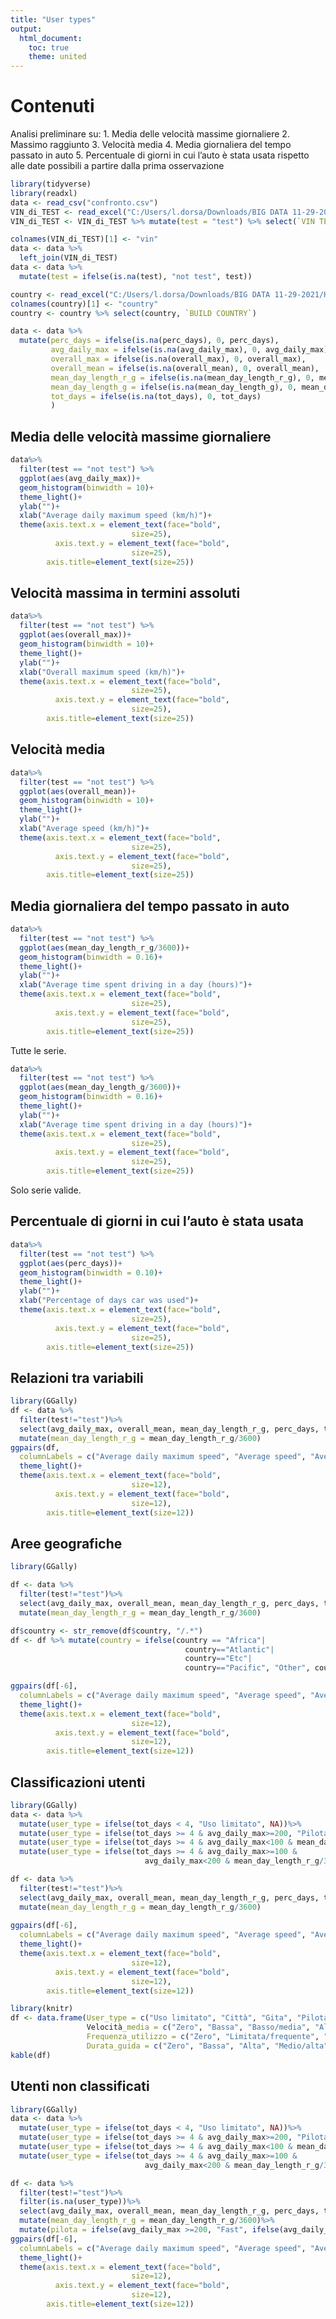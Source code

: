 ---
title: "User types"
output:
  html_document:
    toc: true
    theme: united
---
# Contenuti  
  
Analisi preliminare su:
1. Media delle velocità massime giornaliere
2. Massimo raggiunto
3. Velocità media
4. Media giornaliera del tempo passato in auto
5. Percentuale di giorni in cui l'auto è stata usata rispetto alle date possibili a partire dalla prima osservazione
   

```{r setup, include = FALSE}
library(tidyverse)
library(readxl)
data <- read_csv("confronto.csv")
VIN_di_TEST <- read_excel("C:/Users/l.dorsa/Downloads/BIG DATA 11-29-2021/VIN di TEST.xlsx")
VIN_di_TEST <- VIN_di_TEST %>% mutate(test = "test") %>% select(`VIN TEST`, test)

colnames(VIN_di_TEST)[1] <- "vin"
data <- data %>%
  left_join(VIN_di_TEST)
data <- data %>%
  mutate(test = ifelse(is.na(test), "not test", test))
```

```{r setup_country, include = FALSE}
country <- read_excel("C:/Users/l.dorsa/Downloads/BIG DATA 11-29-2021/Huracan_CountryList_v2.xlsx")
colnames(country)[1] <- "country"
country <- country %>% select(country, `BUILD COUNTRY`)
```

```{r setup_NA, include = FALSE}
data <- data %>%
  mutate(perc_days = ifelse(is.na(perc_days), 0, perc_days),
         avg_daily_max = ifelse(is.na(avg_daily_max), 0, avg_daily_max),
         overall_max = ifelse(is.na(overall_max), 0, overall_max),
         overall_mean = ifelse(is.na(overall_mean), 0, overall_mean),
         mean_day_length_r_g = ifelse(is.na(mean_day_length_r_g), 0, mean_day_length_r_g),
         mean_day_length_g = ifelse(is.na(mean_day_length_g), 0, mean_day_length_g),
         tot_days = ifelse(is.na(tot_days), 0, tot_days)
         )
```

##  Media delle velocità massime giornaliere
  
```{r setup_avg_daily_max, fig.height=15, fig.width=25, echo=FALSE, message=FALSE, warning=FALSE} 

data%>%
  filter(test == "not test") %>%
  ggplot(aes(avg_daily_max))+
  geom_histogram(binwidth = 10)+
  theme_light()+
  ylab("")+
  xlab("Average daily maximum speed (km/h)")+ 
  theme(axis.text.x = element_text(face="bold", 
                           size=25),
          axis.text.y = element_text(face="bold",
                           size=25),
        axis.title=element_text(size=25))
```


##  Velocità massima in termini assoluti
  
```{r setup_overall_max, fig.height=15, fig.width=25, echo=FALSE, message=FALSE, warning=FALSE} 
data%>%
  filter(test == "not test") %>%
  ggplot(aes(overall_max))+
  geom_histogram(binwidth = 10)+
  theme_light()+
  ylab("")+
  xlab("Overall maximum speed (km/h)")+ 
  theme(axis.text.x = element_text(face="bold", 
                           size=25),
          axis.text.y = element_text(face="bold",
                           size=25),
        axis.title=element_text(size=25))
```

##  Velocità media
   
```{r setup_overall_mean, fig.height=15, fig.width=25, echo=FALSE, message=FALSE, warning=FALSE} 
data%>%
  filter(test == "not test") %>%
  ggplot(aes(overall_mean))+
  geom_histogram(binwidth = 10)+
  theme_light()+
  ylab("")+
  xlab("Average speed (km/h)")+ 
  theme(axis.text.x = element_text(face="bold", 
                           size=25),
          axis.text.y = element_text(face="bold",
                           size=25),
        axis.title=element_text(size=25))
```

##  Media giornaliera del tempo passato in auto
   
```{r setup_mean_day_length_r_g, fig.height=15, fig.width=25, echo=FALSE, message=FALSE, warning=FALSE} 
data%>%
  filter(test == "not test") %>%
  ggplot(aes(mean_day_length_r_g/3600))+
  geom_histogram(binwidth = 0.16)+
  theme_light()+
  ylab("")+
  xlab("Average time spent driving in a day (hours)")+ 
  theme(axis.text.x = element_text(face="bold", 
                           size=25),
          axis.text.y = element_text(face="bold",
                           size=25),
        axis.title=element_text(size=25))
```

Tutte le serie. 

```{r setup_mean_day_length_g, fig.height=15, fig.width=25, echo=FALSE, message=FALSE, warning=FALSE} 
data%>%
  filter(test == "not test") %>%
  ggplot(aes(mean_day_length_g/3600))+
  geom_histogram(binwidth = 0.16)+
  theme_light()+
  ylab("")+
  xlab("Average time spent driving in a day (hours)")+ 
  theme(axis.text.x = element_text(face="bold", 
                           size=25),
          axis.text.y = element_text(face="bold",
                           size=25),
        axis.title=element_text(size=25))
```

Solo serie valide.
  
##  Percentuale di giorni in cui l'auto è stata usata
   
```{r setup_perc_days, fig.height=15, fig.width=25, echo=FALSE, message=FALSE, warning=FALSE} 
data%>%
  filter(test == "not test") %>%
  ggplot(aes(perc_days))+
  geom_histogram(binwidth = 0.10)+
  theme_light()+
  ylab("")+
  xlab("Percentage of days car was used")+ 
  theme(axis.text.x = element_text(face="bold", 
                           size=25),
          axis.text.y = element_text(face="bold",
                           size=25),
        axis.title=element_text(size=25))
```

##  Relazioni tra variabili  
```{r pairs, fig.height=15, fig.width=25, echo=FALSE, message=FALSE, warning=FALSE} 
library(GGally)
df <- data %>% 
  filter(test!="test")%>%
  select(avg_daily_max, overall_mean, mean_day_length_r_g, perc_days, tot_days) %>%
  mutate(mean_day_length_r_g = mean_day_length_r_g/3600)
ggpairs(df, 
  columnLabels = c("Average daily maximum speed", "Average speed", "Average time spent driving in a day", "Percentage of days car was used", "Total days car was used"))+
  theme_light()+ 
  theme(axis.text.x = element_text(face="bold", 
                           size=12),
          axis.text.y = element_text(face="bold",
                           size=12),
        axis.title=element_text(size=12))
```

##  Aree geografiche  
```{r pairs_regions, fig.height=15, fig.width=25, echo=FALSE, message=FALSE, warning=FALSE} 
library(GGally)

df <- data %>% 
  filter(test!="test")%>%
  select(avg_daily_max, overall_mean, mean_day_length_r_g, perc_days, tot_days, country) %>%
  mutate(mean_day_length_r_g = mean_day_length_r_g/3600)

df$country <- str_remove(df$country, "/.*")
df <- df %>% mutate(country = ifelse(country == "Africa"|
                                       country=="Atlantic"|
                                       country=="Etc"|
                                       country=="Pacific", "Other", country))

ggpairs(df[-6], 
  columnLabels = c("Average daily maximum speed", "Average speed", "Average time spent driving in a day", "Percentage of days car was used", "Total days car was used"), aes(color = df$country))+
  theme_light()+ 
  theme(axis.text.x = element_text(face="bold", 
                           size=12),
          axis.text.y = element_text(face="bold",
                           size=12),
        axis.title=element_text(size=12))
```


## Classificazioni utenti
```{r setup_types1, fig.height=15, fig.width=25, echo=FALSE, message=FALSE, warning=FALSE}

library(GGally)
data <- data %>%
  mutate(user_type = ifelse(tot_days < 4, "Uso limitato", NA))%>%
  mutate(user_type = ifelse(tot_days >= 4 & avg_daily_max>=200, "Pilota professionista", user_type))%>%
  mutate(user_type = ifelse(tot_days >= 4 & avg_daily_max<100 & mean_day_length_r_g/3600<1, "Città", user_type))%>%
  mutate(user_type = ifelse(tot_days >= 4 & avg_daily_max>=100 & 
                              avg_daily_max<200 & mean_day_length_r_g/3600>=1, "Gita", user_type))

df <- data %>% 
  filter(test!="test")%>%
  select(avg_daily_max, overall_mean, mean_day_length_r_g, perc_days, tot_days, user_type) %>%
  mutate(mean_day_length_r_g = mean_day_length_r_g/3600)
  
ggpairs(df[-6], 
  columnLabels = c("Average daily maximum speed", "Average speed", "Average time spent driving in a day", "Percentage of days car was used", "Total days car was used"), aes(color =df$user_type))+
  theme_light()+ 
  theme(axis.text.x = element_text(face="bold", 
                           size=12),
          axis.text.y = element_text(face="bold",
                           size=12),
        axis.title=element_text(size=12))
```
```{r user_types, fig.height=15, fig.width=25, echo=FALSE, message=FALSE, warning=FALSE}
library(knitr)
df <- data.frame(User_type = c("Uso limitato", "Città", "Gita", "Pilota professionista"), Velocità_massima = c("Zero", "Bassa", "Media", "Alta"), 
                 Velocità_media = c("Zero", "Bassa", "Basso/media", "Alta"),
                 Frequenza_utilizzo = c("Zero", "Limitata/frequente", "Limitata/frequente", "Frequente"), 
                 Durata_guida = c("Zero", "Bassa", "Alta", "Medio/alta"))
kable(df)

```

## Utenti non classificati
```{r setup_types, fig.height=15, fig.width=25, echo=FALSE, message=FALSE, warning=FALSE}

library(GGally)
data <- data %>%
  mutate(user_type = ifelse(tot_days < 4, "Uso limitato", NA))%>%
  mutate(user_type = ifelse(tot_days >= 4 & avg_daily_max>=200, "Pilota professionista", user_type))%>%
  mutate(user_type = ifelse(tot_days >= 4 & avg_daily_max<100 & mean_day_length_r_g/3600<1, "Città", user_type))%>%
  mutate(user_type = ifelse(tot_days >= 4 & avg_daily_max>=100 & 
                              avg_daily_max<200 & mean_day_length_r_g/3600>=1, "Gita", user_type))

df <- data %>% 
  filter(test!="test")%>%
  filter(is.na(user_type))%>%
  select(avg_daily_max, overall_mean, mean_day_length_r_g, perc_days, tot_days) %>%
  mutate(mean_day_length_r_g = mean_day_length_r_g/3600)%>%
  mutate(pilota = ifelse(avg_daily_max >=200, "Fast", ifelse(avg_daily_max ==0, "Zero", ifelse(avg_daily_max<100, "Slow", "Average"))))
ggpairs(df[-6], 
  columnLabels = c("Average daily maximum speed", "Average speed", "Average time spent driving in a day", "Percentage of days car was used", "Total days car was used"), aes(color =df$pilota))+
  theme_light()+ 
  theme(axis.text.x = element_text(face="bold", 
                           size=12),
          axis.text.y = element_text(face="bold",
                           size=12),
        axis.title=element_text(size=12))
```